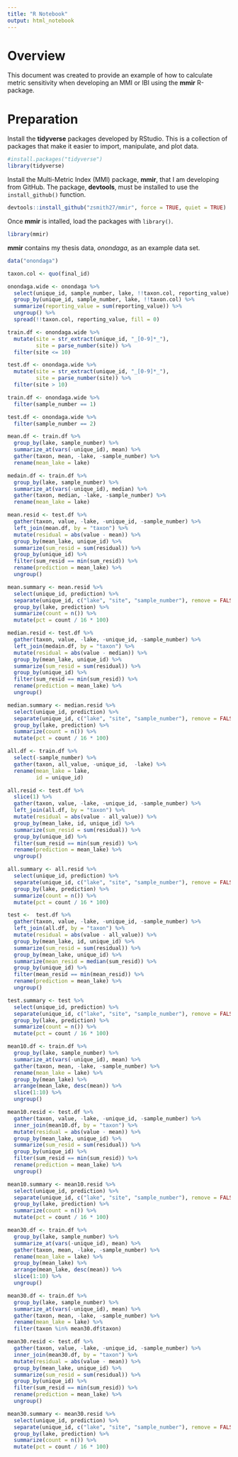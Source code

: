 ```yaml
---
title: "R Notebook"
output: html_notebook
---
```



# Overview

This document was created to provide an example of how to calculate metric sensitivity when developing an MMI or IBI using the __mmir__ R-package.

# Preparation

Install the __tidyverse__ packages developed by RStudio. This is a collection of packages that make it easier to import, manipulate, and plot data.
```r
#install.packages("tidyverse")
library(tidyverse)
```

Install the Multi-Metric Index (MMI) package, __mmir__, that I am developing from GitHub. The package, __devtools__, must be installed to use the `install_github()` function.
```r
devtools::install_github("zsmith27/mmir", force = TRUE, quiet = TRUE)
```

Once __mmir__ is intalled, load the packages with `library()`.
```r
library(mmir)
```

__mmir__ contains my thesis data, _onondaga_, as an example data set.
```r
data("onondaga")
```

```r
taxon.col <- quo(final_id)

onondaga.wide <- onondaga %>% 
  select(unique_id, sample_number, lake, !!taxon.col, reporting_value) %>% 
  group_by(unique_id, sample_number, lake, !!taxon.col) %>% 
  summarize(reporting_value = sum(reporting_value)) %>% 
  ungroup() %>% 
  spread(!!taxon.col, reporting_value, fill = 0)

```

```r
train.df <- onondaga.wide %>% 
  mutate(site = str_extract(unique_id, "_[0-9]*_"),
         site = parse_number(site)) %>% 
  filter(site <= 10)

test.df <- onondaga.wide %>% 
  mutate(site = str_extract(unique_id, "_[0-9]*_"),
         site = parse_number(site)) %>% 
  filter(site > 10)
```


```r
train.df <- onondaga.wide %>% 
  filter(sample_number == 1)

test.df <- onondaga.wide %>% 
  filter(sample_number == 2)
```


```r
mean.df <- train.df %>% 
  group_by(lake, sample_number) %>% 
  summarize_at(vars(-unique_id), mean) %>% 
  gather(taxon, mean, -lake, -sample_number) %>% 
  rename(mean_lake = lake)
```

```r
medain.df <- train.df %>% 
  group_by(lake, sample_number) %>% 
  summarize_at(vars(-unique_id), median) %>% 
  gather(taxon, median, -lake, -sample_number) %>% 
  rename(mean_lake = lake)
```


```r
mean.resid <- test.df %>% 
  gather(taxon, value, -lake, -unique_id, -sample_number) %>% 
  left_join(mean.df, by = "taxon") %>% 
  mutate(residual = abs(value - mean)) %>% 
  group_by(mean_lake, unique_id) %>% 
  summarize(sum_resid = sum(residual)) %>% 
  group_by(unique_id) %>% 
  filter(sum_resid == min(sum_resid)) %>% 
  rename(prediction = mean_lake) %>% 
  ungroup()
```

```r
mean.summary <- mean.resid %>% 
  select(unique_id, prediction) %>% 
  separate(unique_id, c("lake", "site", "sample_number"), remove = FALSE) %>% 
  group_by(lake, prediction) %>% 
  summarize(count = n()) %>% 
  mutate(pct = count / 16 * 100)
```

```r
median.resid <- test.df %>% 
  gather(taxon, value, -lake, -unique_id, -sample_number) %>% 
  left_join(medain.df, by = "taxon") %>% 
  mutate(residual = abs(value - median)) %>% 
  group_by(mean_lake, unique_id) %>% 
  summarize(sum_resid = sum(residual)) %>% 
  group_by(unique_id) %>% 
  filter(sum_resid == min(sum_resid)) %>% 
  rename(prediction = mean_lake) %>% 
  ungroup()
```

```r
median.summary <- median.resid %>% 
  select(unique_id, prediction) %>% 
  separate(unique_id, c("lake", "site", "sample_number"), remove = FALSE) %>% 
  group_by(lake, prediction) %>% 
  summarize(count = n()) %>% 
  mutate(pct = count / 16 * 100)
```

```r
all.df <- train.df %>% 
  select(-sample_number) %>% 
  gather(taxon, all_value, -unique_id,  -lake) %>% 
  rename(mean_lake = lake,
         id = unique_id)
```

```r
all.resid <- test.df %>% 
  slice(1) %>% 
  gather(taxon, value, -lake, -unique_id, -sample_number) %>% 
  left_join(all.df, by = "taxon") %>% 
  mutate(residual = abs(value - all_value)) %>% 
  group_by(mean_lake, id, unique_id) %>% 
  summarize(sum_resid = sum(residual)) %>% 
  group_by(unique_id) %>% 
  filter(sum_resid == min(sum_resid)) %>% 
  rename(prediction = mean_lake) %>% 
  ungroup()
```

```r
all.summary <- all.resid %>% 
  select(unique_id, prediction) %>% 
  separate(unique_id, c("lake", "site", "sample_number"), remove = FALSE) %>% 
  group_by(lake, prediction) %>% 
  summarize(count = n()) %>% 
  mutate(pct = count / 16 * 100)
```

```r
test <-  test.df %>% 
  gather(taxon, value, -lake, -unique_id, -sample_number) %>% 
  left_join(all.df, by = "taxon") %>% 
  mutate(residual = abs(value - all_value)) %>% 
  group_by(mean_lake, id, unique_id) %>% 
  summarize(sum_resid = sum(residual)) %>% 
  group_by(mean_lake, unique_id) %>% 
  summarize(mean_resid = median(sum_resid)) %>% 
  group_by(unique_id) %>% 
  filter(mean_resid == min(mean_resid)) %>% 
  rename(prediction = mean_lake) %>% 
  ungroup()
```

```r
test.summary <- test %>% 
  select(unique_id, prediction) %>% 
  separate(unique_id, c("lake", "site", "sample_number"), remove = FALSE) %>% 
  group_by(lake, prediction) %>% 
  summarize(count = n()) %>% 
  mutate(pct = count / 16 * 100)
```



```r
mean10.df <- train.df %>% 
  group_by(lake, sample_number) %>% 
  summarize_at(vars(-unique_id), mean) %>% 
  gather(taxon, mean, -lake, -sample_number) %>% 
  rename(mean_lake = lake) %>% 
  group_by(mean_lake) %>% 
  arrange(mean_lake, desc(mean)) %>% 
  slice(1:10) %>% 
  ungroup()
```

```r
mean10.resid <- test.df %>% 
  gather(taxon, value, -lake, -unique_id, -sample_number) %>% 
  inner_join(mean10.df, by = "taxon") %>% 
  mutate(residual = abs(value - mean)) %>% 
  group_by(mean_lake, unique_id) %>% 
  summarize(sum_resid = sum(residual)) %>% 
  group_by(unique_id) %>% 
  filter(sum_resid == min(sum_resid)) %>% 
  rename(prediction = mean_lake) %>% 
  ungroup()
```

```r
mean10.summary <- mean10.resid %>% 
  select(unique_id, prediction) %>% 
  separate(unique_id, c("lake", "site", "sample_number"), remove = FALSE) %>% 
  group_by(lake, prediction) %>% 
  summarize(count = n()) %>% 
  mutate(pct = count / 16 * 100)
```

```r
mean30.df <- train.df %>% 
  group_by(lake, sample_number) %>% 
  summarize_at(vars(-unique_id), mean) %>% 
  gather(taxon, mean, -lake, -sample_number) %>% 
  rename(mean_lake = lake) %>% 
  group_by(mean_lake) %>% 
  arrange(mean_lake, desc(mean)) %>% 
  slice(1:10) %>% 
  ungroup()

mean30.df <- train.df %>% 
  group_by(lake, sample_number) %>% 
  summarize_at(vars(-unique_id), mean) %>% 
  gather(taxon, mean, -lake, -sample_number) %>% 
  rename(mean_lake = lake) %>% 
  filter(taxon %in% mean30.df$taxon)
```

```r
mean30.resid <- test.df %>% 
  gather(taxon, value, -lake, -unique_id, -sample_number) %>% 
  inner_join(mean30.df, by = "taxon") %>% 
  mutate(residual = abs(value - mean)) %>% 
  group_by(mean_lake, unique_id) %>% 
  summarize(sum_resid = sum(residual)) %>% 
  group_by(unique_id) %>% 
  filter(sum_resid == min(sum_resid)) %>% 
  rename(prediction = mean_lake) %>% 
  ungroup()
```

```r
mean30.summary <- mean30.resid %>% 
  select(unique_id, prediction) %>% 
  separate(unique_id, c("lake", "site", "sample_number"), remove = FALSE) %>% 
  group_by(lake, prediction) %>% 
  summarize(count = n()) %>% 
  mutate(pct = count / 16 * 100)
```
